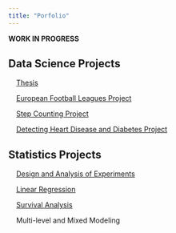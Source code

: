 ```yaml
---
title: "Porfolio"
---
```


**WORK IN PROGRESS**

## Data Science Projects

\   \   [Thesis](thesis.qmd)
  
\   \   [European Football Leagues Project](efl_proj.qmd)
  
\   \   [Step Counting Project](step_count.qmd)

\   \   [Detecting Heart Disease and Diabetes Project](hd_diab.qmd)

## Statistics Projects

\   \   [Design and Analysis of Experiments](doe.qmd)

\   \   [Linear Regression](lreg.qmd)

\   \   [Survival Analysis](surv.qmd)

\   \   Multi-level and Mixed Modeling
